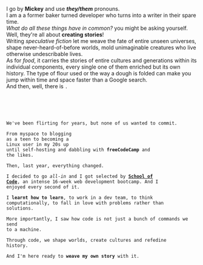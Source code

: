 ---
---


<article className='grid grid-cols-2 gap-x-10 text-justify'>

<section class='my-24 font-mono prose prose-lg prose-invert'>

I go by **Mickey** and use **_they/them_** pronouns.\
I am a a former <span className='text-neonp'>baker</span> turned <span className='text-neonp'>developer</span> who
turns into a <span className='text-neonp'>writer</span> in their spare time.\
 _What do all these things have in common?_ you might be asking yourself.\
 Well, they're all about **creating stories**!\
 Writing _speculative fiction_ let me weave the fate of entire unseen universes, shape
never-heard-of-before worlds, mold unimaginable creatures who live otherwise undescribable lives.\
 As for _food_, it carries the stories of entire cultures and generations within its individual
components, every single one of them enriched but its own history. The type of flour used or the
way a dough is folded can make you jump within time and space faster than a Google search.\
 And then, well, there is <Code code='code' className='text-neonp' inline/>.

</section>
<section class='my-24 font-mono prose prose-lg prose-invert'>

We've been flirting for years, but none of us wanted to commit.\
From <span className='text-neonp font-bold'>myspace</span> to blogging as a teen to becoming a <span className='text-neonp font-bold'>Linux</span> user in my 20s up until self-hosting and dabbling with **freeCodeCamp** and the likes.\
Then, last year, everything changed.\
I decided to go _all-in_ and I got selected by [**School of Code**](https://www.schoolofcode.com/), an intense 16-week web development bootcamp. And I enjoyed every second of it.\
I **learnt how to learn**, to work in a dev team, to think computationally, to fall in love with problems rather than solutions.\
More importantly, I saw how code is not just a bunch of commands we send to a machine.\
Through code, we shape worlds, create cultures and refedine history.\
And I'm here ready to **weave my own story** with it.

</section>
</article>
